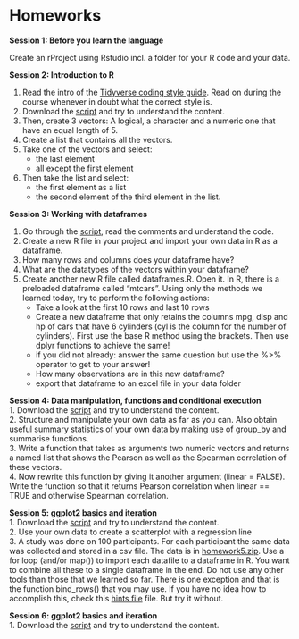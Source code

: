 






# Homeworks 




**Session 1: Before you learn the language** 

Create an rProject using Rstudio incl. a folder for your R code and your data.




**Session 2: Introduction to R**  

1. Read the intro of the [Tidyverse coding style guide](https://style.tidyverse.org/files.html). Read on during the course whenever in doubt what the correct style is.
2. Download the [script](https://raw.githubusercontent.com/HenrikEckermann/donders_r/master/course_project/R/basics.R) and try to understand the content.
3. Then, create 3 vectors: A logical, a character and a numeric one that have an equal length of 5.
4. Create a list that contains all the vectors.
5. Take one of the vectors and select:
   - the last element
   - all except the first element
6. Then take the list and select:
   - the first element as a list 
   - the second element of the third element in the list.





**Session 3: Working with dataframes**  

1. Go through the [script](https://github.com/HenrikEckermann/donders_r/raw/master/course_project/R/dataframes_and_import_data.R), read the comments and understand the code.
2. Create a new R file in your project and import your own data in R as a dataframe. 
3. How many rows and columns does your dataframe have?
4. What are the datatypes of the vectors within your dataframe?
5. Create another new R file called dataframes.R. Open it. In R, there is a preloaded dataframe called "mtcars". Using only the methods we learned today, try to perform the following actions:
   - Take a look at the first 10 rows and last 10 rows
   - Create a new dataframe that only retains the columns mpg, disp and hp of cars that have 6 cylinders (cyl is the column for the number of cylinders). First use the base R method using the brackets. Then use dplyr functions to achieve the same!
   - if you did not already: answer the same question but use the %>% operator to get to your answer!
   - How many observations are in this new dataframe?
   - export that dataframe to an excel file in your data folder


**Session 4: Data manipulation, functions and conditional execution**  
1. Download the [script](https://github.com/HenrikEckermann/donders_r/blob/master/course_project/R/datamanipulation_and_functions.R) and try to understand the content.  
2. Structure and manipulate your own data as far as you can. Also obtain useful summary statistics of your own data by making use of group_by and summarise functions.  
3. Write a function that takes as arguments two numeric vectors and returns a named list that shows the Pearson as well as the Spearman correlation of these vectors.  
4. Now rewrite this function by giving it another argument (linear = FALSE). Write the function so that it returns Pearson correlation when linear == TRUE and otherwise Spearman correlation.


**Session 5: ggplot2 basics and iteration**  
1. Download the [script](https://raw.githubusercontent.com/HenrikEckermann/donders_r/henrik/course_project/R/ggplot_basics_and_iteration.R) and try to understand the content.  
2. Use your own data to create a scatterplot with a regression line   
3. A study was done on 100 participants. For each participant the same data was collected and stored in a csv file. The data is in [homework5.zip](https://github.com/HenrikEckermann/donders_r/raw/henrik/course_project/data/homework5.zip). Use a for loop (and/or map()) to import each datafile to a dataframe in R. You want to combine all these to a single dataframe in the end. Do not use any other tools than those that we learned so far. There is one exception and that is the function bind_rows() that you may use. If you have no idea how to accomplish this, check this [hints file](https://raw.githubusercontent.com/HenrikEckermann/donders_r/henrik/course_project/data/hw5_hint.txt) file. But try it without.  



**Session 6: ggplot2 basics and iteration**  
1. Download the [script]() and try to understand the content.  

